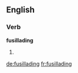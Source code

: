 ==English==

===Verb===
'''fusillading'''

# {{present participle of|[[fusillade]]}}

[[de:fusillading]]
[[fr:fusillading]]